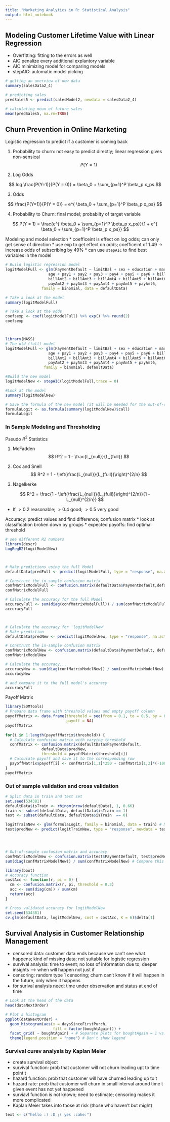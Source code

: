```yaml
---
title: "Marketing Analytics in R: Statistical Analysis"
output: html_notebook
---
```


## Modeling Customer Lifetime Value with Linear Regression

* Overfitting: fitting to the errors as well
* AIC penalize every additional explantory variable
* AIC minimizing model for comparing models
* stepAIC: automatic model picking

```r
# getting an overview of new data
summary(salesData2_4)

# predicting sales
predSales5 <- predict(salesModel2, newdata = salesData2_4)

# calculating mean of future sales
mean(predSales5, na.rm=TRUE)

```

## Churn Prevention in Online Marketing

Logistic regression to predict if a customer is coming back

1. Probability to churn: not easy to predict directly; linear regression gives non-sensical
$$
P(Y=1)
$$

2. Log Odds

$$
log \frac{P(Y=1)}{P(Y = 0)} = \beta_0 + \sum_{p=1}^P \beta_p x_ps
$$

3. Odds

$$
\frac{P(Y=1)}{P(Y = 0)} = e^{ \beta_0 + \sum_{p=1}^P \beta_p x_ps}
$$

4. Probability to Churn: final model; probabilty of target variable

$$
P(Y = 1) = \frac{e^{ \beta_0 + \sum_{p=1}^P \beta_p x_ps}}{1 + e^{ \beta_0 + \sum_{p=1}^P \beta_p x_ps}}
$$

Modeling and model selection
* coefficeint is effect on log odds; can only get sense of direction
* use exp to get effect on odds; coefficeint of 1.49 -> increase odds of subscribing by 49%
* can use `stepAIC` to find best variables in the model

```r
# Build logistic regression model
logitModelFull <- glm(PaymentDefault ~ limitBal + sex + education + marriage +
                   age + pay1 + pay2 + pay3 + pay4 + pay5 + pay6 + billAmt1 + 
                   billAmt2 + billAmt3 + billAmt4 + billAmt5 + billAmt6 + payAmt1 + 
                   payAmt2 + payAmt3 + payAmt4 + payAmt5 + payAmt6, 
                family = binomial, data = defaultData)

# Take a look at the model
summary(logitModelFull)

# Take a look at the odds
coefsexp <- coef(logitModelFull) %>% exp() %>% round(2)
coefsexp



library(MASS)
# The old (full) model
logitModelFull <- glm(PaymentDefault ~ limitBal + sex + education + marriage +
                   age + pay1 + pay2 + pay3 + pay4 + pay5 + pay6 + billAmt1 + 
                   billAmt2 + billAmt3 + billAmt4 + billAmt5 + billAmt6 + payAmt1 + 
                   payAmt2 + payAmt3 + payAmt4 + payAmt5 + payAmt6, 
                 family = binomial, defaultData)

#Build the new model
logitModelNew <- stepAIC(logitModelFull,trace = 0) 

#Look at the model
summary(logitModelNew) 

# Save the formula of the new model (it will be needed for the out-of-sample part) 
formulaLogit <- as.formula(summary(logitModelNew)$call)
formulaLogit
```

### In Sample Modeling and Thresholding
Pseudo $R^2$ Statistics

1. McFadden
$$
R^2 = 1 - \frac{L_{null}}{L_{full}}
$$

2. Cox and Snell
$$
R^2 = 1 - \left(\frac{L_{null}}{L_{full}}\right)^{2/n}
$$

3. Nagelkerke

$$
R^2 = \frac{1 - \left(\frac{L_{null}}{L_{full}}\right)^{2/n}}{1 - L_{null}^{2/n}}
$$

* If $>0.2$ reasonable; $>0.4$ good; $>0.5$ very good


Accuracy: predict values and find difference; confusion matrix
* look at classification broken down by groups
* expected payoffs: find optimal threshold

```r
# see different R2 numbers
library(descr)
LogRegR2(logitModelNew)



# Make predictions using the full Model
defaultData$predFull <- predict(logitModelFull, type = "response", na.action = na.remove)

# Construct the in-sample confusion matrix
confMatrixModelFull <- confusion.matrix(defaultData$PaymentDefault,defaultData$predFull, threshold = 0.5)
confMatrixModelFull

# Calculate the accuracy for the full Model
accuracyFull <- sum(diag(confMatrixModelFull)) / sum(confMatrixModelFull)
accuracyFull



# Calculate the accuracy for 'logitModelNew'
# Make prediction
defaultData$predNew <- predict(logitModelNew, type = "response", na.action = na.remove)

# Construct the in-sample confusion matrix
confMatrixModelNew <- confusion.matrix(defaultData$PaymentDefault, defaultData$predNew, threshold = 0.5)
confMatrixModelNew

# Calculate the accuracy...
accuracyNew <- sum(diag(confMatrixModelNew)) / sum(confMatrixModelNew)
accuracyNew

# and compare it to the full model's accuracy
accuracyFull

```

Payoff Matrix
```r
library(SDMTools)
# Prepare data frame with threshold values and empty payoff column
payoffMatrix <- data.frame(threshold = seq(from = 0.1, to = 0.5, by = 0.1),
                           payoff = NA) 
payoffMatrix 
 
for(i in 1:length(payoffMatrix$threshold)) {
  # Calculate confusion matrix with varying threshold
  confMatrix <- confusion.matrix(defaultData$PaymentDefault,
                defaultData$predNew, 
                threshold = payoffMatrix$threshold[i])
  # Calculate payoff and save it to the corresponding row
  payoffMatrix$payoff[i] <- confMatrix[1,1]*250 + confMatrix[1,2]*(-1000)
}
payoffMatrix
```



### Out of sample validation and cross validation
```r
# Split data in train and test set
set.seed(534381) 
defaultData$isTrain <- rbinom(nrow(defaultData), 1, 0.66)
train <- subset(defaultData, defaultData$isTrain == 1)
test <- subset(defaultData, defaultData$isTrain  == 0)

logitTrainNew <- glm(formulaLogit, family = binomial, data = train) # Modeling
test$predNew <- predict(logitTrainNew, type = "response", newdata = test) # Predictions




# Out-of-sample confusion matrix and accuracy
confMatrixModelNew <- confusion.matrix(test$PaymentDefault, test$predNew, threshold = 0.3) 
sum(diag(confMatrixModelNew)) / sum(confMatrixModelNew) # Compare this value to the in-sample accuracy

library(boot)
# Accuracy function
costAcc <- function(r, pi = 0) {
  cm <- confusion.matrix(r, pi, threshold = 0.3)
  acc <- sum(diag(cm)) / sum(cm)
  return(acc)
}

# Cross validated accuracy for logitModelNew
set.seed(534381)
cv.glm(defaultData, logitModelNew, cost = costAcc, K = 6)$delta[1]
```

## Survival Analysis in Customer Relationship Management

* censored data: customer data ends because we can't see what happens; kind of missing data; not suitable for logistic regression
* survival analysis: time to event; no loss of information due to; deeper insights --> when will happen not just if
* censoring: random type 1 censoring; churn can't know if it will happen in the future, only when it happens
* for surival analysis need: time under observation and status at end of time

```r
# Look at the head of the data
head(dataNextOrder)

# Plot a histogram
ggplot(dataNextOrder) +
  geom_histogram(aes(x = daysSinceFirstPurch,
                     fill = factor(boughtAgain))) +
  facet_grid( ~ boughtAgain) + # Separate plots for boughtAgain = 1 vs. 0
  theme(legend.position = "none") # Don't show legend
```

### Survival curev analysis by Kaplan Meier

* create survival object
* survival function: prob that customer will not churn leading upt to time point t
* hazard function: prob that customer will have churned leading up to t
* hazard rate: prob that customer will churn in small interval around time t given event has not yet happened
* surviavl function is not known; need to estimate; censoring makes it more complicated
* Kaplan Meier takes into those at risk (those who haven't but might)

```r
text <- c("hello :) :D ;( yes :cake:")

```


